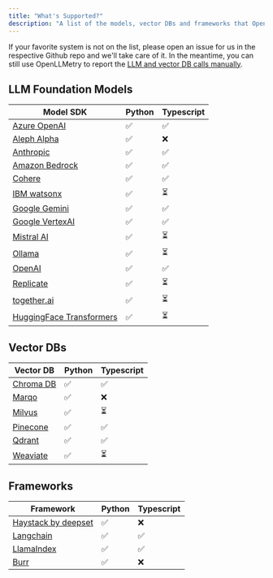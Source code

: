 ```yaml
---
title: "What's Supported?"
description: "A list of the models, vector DBs and frameworks that OpenLLMetry supports out of the box."
---
```


If your favorite system is not on the list, please open an issue for us in the respective Github repo and we'll take care of it.
In the meantime, you can still use OpenLLMetry to report the [LLM and vector DB calls manually](/openllmetry/tracing/manual-reporting).

## LLM Foundation Models

| Model SDK                                                                             | Python | Typescript |
| ------------------------------------------------------------------------------------- | ------ | ---------- |
| [Azure OpenAI](https://azure.microsoft.com/en-us/products/ai-services/openai-service) | ✅     | ✅         |
| [Aleph Alpha](https://aleph-alpha.com/)                                               | ✅     | ❌         |
| [Anthropic](https://www.anthropic.com/)                                               | ✅     | ✅         |
| [Amazon Bedrock](https://aws.amazon.com/bedrock/)                                     | ✅     | ✅         |
| [Cohere](https://cohere.com/)                                                         | ✅     | ✅         |
| [IBM watsonx](https://www.ibm.com/watsonx)                                            | ✅     | ⏳         |
| [Google Gemini](https://ai.google.dev/)                                               | ✅     | ✅         |
| [Google VertexAI](https://cloud.google.com/vertex-ai)                                 | ✅     | ✅         |
| [Mistral AI](https://mistral.ai/)                                                     | ✅     | ⏳         |
| [Ollama](https://ollama.com/)                                                         | ✅     | ⏳         |
| [OpenAI](https://openai.com/)                                                         | ✅     | ✅         |
| [Replicate](https://replicate.com/)                                                   | ✅     | ⏳         |
| [together.ai](https://together.ai/)                                                   | ✅     | ⏳         |
| [HuggingFace Transformers](https://huggingface.co/)                                   | ✅     | ⏳         |

## Vector DBs

| Vector DB                               | Python | Typescript |
| --------------------------------------- | ------ | ---------- |
| [Chroma DB](https://www.trychroma.com/) | ✅     | ✅         |
| [Marqo](https://www.marqo.ai/)          | ✅     | ❌         |
| [Milvus](https://milvus.io/)            | ✅     | ⏳         |
| [Pinecone](https://pinecone.io/)        | ✅     | ✅         |
| [Qdrant](https://qdrant.tech/)          | ✅     | ✅         |
| [Weaviate](https://weaviate.io/)        | ✅     | ⏳         |

## Frameworks

| Framework                                           | Python | Typescript |
| --------------------------------------------------- | ------ | ---------- |
| [Haystack by deepset](https://haystack.deepset.ai/) | ✅     | ❌         |
| [Langchain](https://www.langchain.com/)             | ✅     | ✅         |
| [LlamaIndex](https://www.llamaindex.ai/)            | ✅     | ✅         |
| [Burr](https://www.github.com/dagworks-inc/burr)    | ✅     | ❌         |
